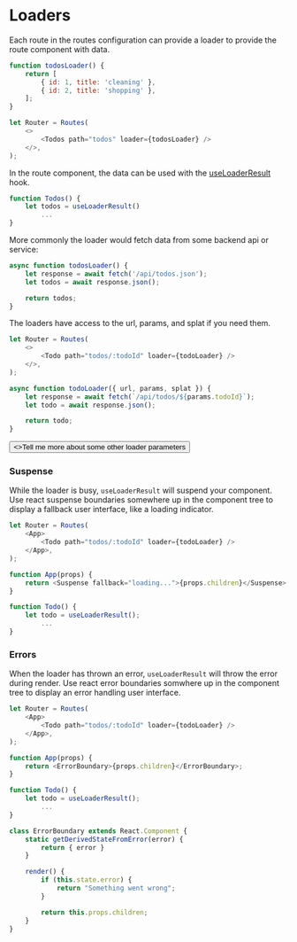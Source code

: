# Loaders

Each route in the routes configuration can provide a loader to provide the route component with data.

```javascript
function todosLoader() {
	return [
		{ id: 1, title: 'cleaning' },
		{ id: 2, title: 'shopping' },
	];
}

let Router = Routes(
	<>
		<Todos path="todos" loader={todosLoader} />
	</>,
);
```

In the route component, the data can be used with the [useLoaderResult](/hooks/use-loader-result) hook.

```javascript
function Todos() {
	let todos = useLoaderResult()
		...
}
```

More commonly the loader would fetch data from some backend api or service:

```javascript
async function todosLoader() {
	let response = await fetch('/api/todos.json');
	let todos = await response.json();

	return todos;
}
```

The loaders have access to the url, params, and splat if you need them.

```javascript
let Router = Routes(
	<>
		<Todo path="todos/:todoId" loader={todoLoader} />
	</>,
);

async function todoLoader({ url, params, splat }) {
	let response = await fetch(`/api/todos/${params.todoId}`);
	let todo = await response.json();

	return todo;
}
```

<div className="not-prose flex flex-col items-start">
	<Button href="/guides/loader-parameters" variant="text" arrow="right">
		<>Tell me more about some other loader parameters</>
	</Button>
</div>

### Suspense

While the loader is busy, `useLoaderResult` will suspend your component.
Use react suspense boundaries somewhere up in the component tree to display a fallback user interface, like a loading indicator.

```javascript
let Router = Routes(
	<App>
		<Todo path="todos/:todoId" loader={todoLoader} />
	</App>,
);

function App(props) {
	return <Suspense fallback="loading...">{props.children}</Suspense>;
}

function Todo() {
	let todo = useLoaderResult();
		...
}
```

### Errors

When the loader has thrown an error, `useLoaderResult` will throw the error during render.
Use react error boundaries somwhere up in the component tree to display an error handling user interface.

```javascript
let Router = Routes(
	<App>
		<Todo path="todos/:todoId" loader={todoLoader} />
	</App>,
);

function App(props) {
	return <ErrorBoundary>{props.children}</ErrorBoundary>;
}

function Todo() {
	let todo = useLoaderResult();
		...
}

class ErrorBoundary extends React.Component {
	static getDerivedStateFromError(error) {
		return { error }
	}

	render() {
		if (this.state.error) {
			return "Something went wrong";
		}

		return this.props.children;
	}
}
```
